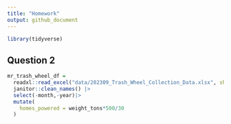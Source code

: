 ```yaml
---
title: "Homework"
output: github_document
---
```


```r
library(tidyverse)
```

## Question 2
```r
mr_trash_wheel_df = 
  readxl::read_excel("data/202309_Trash_Wheel_Collection_Data.xlsx", sheet = 1, range = "A2:N586") |> 
  janitor::clean_names() |> 
  select(-month,-year)|> 
  mutate(
    homes_powered = weight_tons*500/30
  )
```


